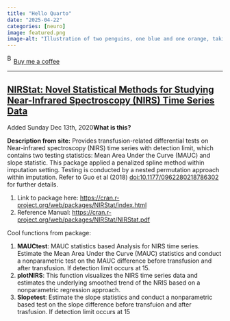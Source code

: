 ```yaml
---
title: "Hello Quarto"
date: "2025-04-22"
categories: [neuro]
image: featured.png
image-alt: "Illustration of two penguins, one blue and one orange, taking a selfie with a selfie stick. The moon in the background looks like the Quarto logo."
---
```



<link href="https://fonts.googleapis.com/css?family=Cookie" rel="stylesheet"><a class="bmc-button" target="_blank" href="https://www.buymeacoffee.com/JoscelinRocha">![Buy me a coffee](https://cdn.buymeacoffee.com/buttons/bmc-new-btn-logo.svg){alt="Buy me a coffee" width="15" height="21"}Buy me a coffee</a>

------------------------------------------------------------------------


## [NIRStat: Novel Statistical Methods for Studying Near-Infrared Spectroscopy (NIRS) Time Series Data](https://cran.r-project.org/web/packages/NIRStat/index.html)

Added Sunday Dec 13th, 2020**What is this?**

**Description from site:** Provides transfusion-related differential
tests on Near-infrared spectroscopy (NIRS) time series with detection
limit, which contains two testing statistics: Mean Area Under the Curve
(MAUC) and slope statistic. This package applied a penalized spline
method within imputation setting. Testing is conducted by a nested
permutation approach within imputation. Refer to Guo et al (2018)
<doi:10.1177/0962280218786302> for further details.

1.  Link to package here:
    <https://cran.r-project.org/web/packages/NIRStat/index.html>
2.  Reference Manual:
    <https://cran.r-project.org/web/packages/NIRStat/NIRStat.pdf>
    
Cool functions from package:

1.  **MAUCtest**: MAUC statistics based Analysis for NIRS time series.
    Estimate the Mean Area Under the Curve (MAUC) statistics and conduct
    a nonparametric test on the MAUC difference before transfusion and
    after transfusion. If detection limit occurs at 15.
2.  **plotNIRS**: This function visualizes the NIRS time series data and
    estimates the underlying smoothed trend of the NRIS based on a
    nonparametric regression approach.
3.  **Slopetest**: Estimate the slope statistics and conduct a
    nonparametric based test on the slope difference before transfuion
    and after trasfusion. If detection limit occurs at 15